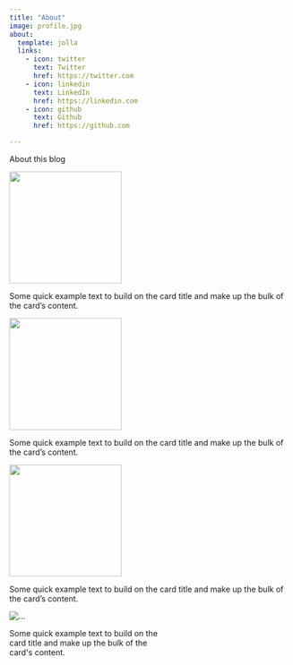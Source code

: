 ```yaml
---
title: "About"
image: profile.jpg
about:
  template: jolla
  links:
    - icon: twitter
      text: Twitter
      href: https://twitter.com
    - icon: linkedin
      text: LinkedIn
      href: https://linkedin.com
    - icon: github
      text: Github
      href: https://github.com

---
```


About this blog

:::::::::::: {.card-group}


::::::::: {.card}

:::::: {.card-body}
![](profile.jpg){.rounded-circle height=200px}

::: {.card-text}
Some quick example text to build on the card title and make up the bulk of the card's content.
:::

::::::

:::::::::

::::::::: {.card}

:::::: {.card-body}
![](profile.jpg){.rounded-circle height=200px}

::: {.card-text}
Some quick example text to build on the card title and make up the bulk of the card's content.
:::

::::::

:::::::::

::::::::: {.card}

:::::: {.card-body}
![](profile.jpg){.rounded-circle height=200px}

::: {.card-text}
Some quick example text to build on the card title and make up the bulk of the card's content.
:::

::::::

:::::::::

:::::::::::: 

```{=html}
<div class="card" style="width: 18rem;">
  <img src="..." class="card-img-top" alt="...">
  <div class="card-body">
    <p class="card-text">Some quick example text to build on the card title and make up the bulk of the card's content.</p>
  </div>
</div>
```